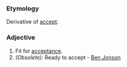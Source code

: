 ===Etymology===
Derivative of [[accept]].
===Adjective===
#Fit for [[acceptance]].
#''(Obsolete):'' Ready to accept - [[Ben Jonson]]